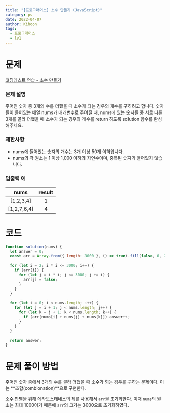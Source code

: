 ```yaml
---
title: "[프로그래머스] 소수 만들기 (JavaScript)"
category: ps
date: 2022-04-07
author: Kihoon
tags:
  - 프로그래머스
  - lv1
---
```


# 문제

[코딩테스트 연습 - 소수 만들기](https://school.programmers.co.kr/learn/courses/30/lessons/12977)

### 문제 설명

주어진 숫자 중 3개의 수를 더했을 때 소수가 되는 경우의 개수를 구하려고 합니다. 숫자들이 들어있는 배열 nums가 매개변수로 주어질 때, nums에 있는 숫자들 중 서로 다른 3개를 골라 더했을 때 소수가 되는 경우의 개수를 return 하도록 solution 함수를 완성해주세요.

### 제한사항

- nums에 들어있는 숫자의 개수는 3개 이상 50개 이하입니다.
- nums의 각 원소는 1 이상 1,000 이하의 자연수이며, 중복된 숫자가 들어있지 않습니다.

### 입출력 예

|    nums     | result |
| :---------: | :----: |
|  [1,2,3,4]  |   1    |
| [1,2,7,6,4] |   4    |

# 코드

```jsx
function solution(nums) {
  let answer = 0;
  const arr = Array.from({ length: 3000 }, () => true).fill(false, 0, 2);

  for (let i = 2; i * i <= 3000; i++) {
    if (arr[i]) {
      for (let j = i * i; j <= 3000; j += i) {
        arr[j] = false;
      }
    }
  }

  for (let i = 0; i < nums.length; i++) {
    for (let j = i + 1; j < nums.length; j++) {
      for (let k = j + 1; k < nums.length; k++) {
        if (arr[nums[i] + nums[j] + nums[k]]) answer++;
      }
    }
  }

  return answer;
}
```

# 문제 풀이 방법

주어진 숫자 중에서 3개의 수를 골라 더했을 때 소수가 되는 경우를 구하는 문제이다. 이는 **조합(combionation)**으로 구현한다.

소수 판별을 위해 에라토스테네스의 체를 사용해서 `arr`을 초기화한다. 이때 `nums`의 원소는 최대 1000이기 때문에 `arr`의 크기는 3000으로 초기화하였다.
